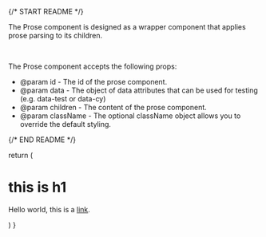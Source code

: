 
{/* START README */}

The Prose component is designed as a wrapper component that applies prose parsing to its children.

<br />

The Prose component accepts the following props:

- @param id - The id of the prose component.
- @param data - The object of data attributes that can be used for testing (e.g. data-test or data-cy)
- @param children - The content of the prose component.
- @param className - The optional className object allows you to override the default styling.

{/* END README */}

  return (
    <Prose>
      <h1>this is h1</h1>
      <p>
        Hello world, this is a <a href="/?story=prose--default">link</a>.
      </p>
    </Prose>
  )
}
